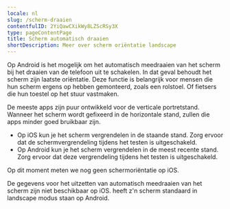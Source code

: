 ```yaml
---
locale: nl
slug: /scherm-draaien
contentfulID: 2YiQawCXikWy8LZScRSy3X
type: pageContentPage
title: Scherm automatisch draaien
shortDescription: Meer over scherm oriëntatie landscape
---
```


Op Android is het mogelijk om het automatisch meedraaien van het scherm bij het draaien van de telefoon uit te schakelen. In dat geval behoudt het scherm zijn laatste oriëntatie. Deze functie is belangrijk voor mensen die hun scherm ergens op hebben gemonteerd, zoals een rolstoel. Of fietsers die hun toestel op het stuur vastmaken. 

De meeste apps zijn puur ontwikkeld voor de verticale portretstand. Wanneer het scherm wordt gefixeerd in de horizontale stand, zullen die apps minder goed bruikbaar zijn.

- Op iOS kun je het scherm vergrendelen in de staande stand. Zorg ervoor dat de schermvergrendeling tijdens het testen is uitgeschakeld.
- Op Android kun je het scherm vergrendelen in de meest recente stand. Zorg ervoor dat deze vergrendeling tijdens het testen is uitgeschakeld.

Op dit moment meten we nog geen schermoriëntatie op iOS.

<TwoColumnBlock>
  <LeftColumn>
    <ColumnRow>
      <TextBlock
        showBackgroundColor={true}>
        De gegevens voor het uitzetten van automatisch meedraaien van het scherm zijn niet beschikbaar op iOS. 
        <CustomLink url="/nl/stats/scherm-draaien" label="Meer over scherm automatisch draaien" external={false}/>
      </TextBlock>
    </ColumnRow>
  </LeftColumn>
  <RightColumn>
    <ColumnRow>
      <PercentageBlock
        metrics={[
          { title: 'Scherm oriëntatie landscape', key: 'android-screen_orientation-landscape', isPercentage: true }
        ]}
        linkLabel="Meer over scherm automatisch draaien"
        linkUrl="/nl/stats/scherm-draaien">
        heeft z'n scherm standaard in landscape modus staan op Android.
      </PercentageBlock>
    </ColumnRow>
  </RightColumn>
</TwoColumnBlock>

<Quote
  quote="Hoeveel uur ik per dag mijn telefoon gebruik? Hoeveel uur gebruik jij je ogen?"
  name="Jesse"
  imageSrc="/img/light/Jesse.png"
  alt="Foto Jesse"
  linkLabel="Lees het interview met Jesse"
  url="/nl/artikelen/jesse"
/>